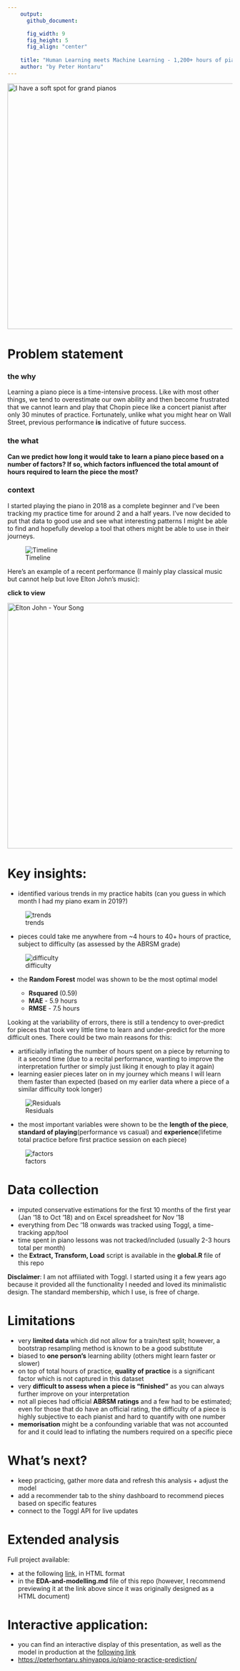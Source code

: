 ```yaml
---
    output:
      github_document:

      fig_width: 9
      fig_height: 5
      fig_align: "center"
      
    title: "Human Learning meets Machine Learning - 1,200+ hours of piano practice"
    author: "by Peter Hontaru"
---
```


<div align="center">
<img src="www/piano.jpg" alt="I have a soft spot for grand pianos" width="550"/>
</div>

# Problem statement

### the why

Learning a piano piece is a time-intensive process. Like with most other things, we tend to overestimate our own ability and then become frustrated that we cannot learn and play that Chopin piece like a concert pianist after only 30 minutes of practice. Fortunately, unlike what you might hear on Wall Street, previous performance **is** indicative of future success.

### the what

**Can we predict how long it would take to learn a piano piece based on a number of factors? If so, which factors influenced the total amount of hours required to learn the piece the most?**

### context

I started playing the piano in 2018 as a complete beginner and I've been tracking my practice time for around 2 and a half years. I've now decided to put that data to good use and see what interesting patterns I might be able to find and hopefully develop a tool that others might be able to use in their journeys.

![Timeline](figs/unnamed-chunk-3-1.png)

Here's an example of a recent performance (I mainly play classical music but cannot help but love Elton John's music):

<div align="center">
**click to view**
</div>

<div align="center">
   [![Elton John - Your Song](www/Elton.png){width="550"}](https://www.youtube.com/embed/eTJiT6TXIcw "Elton John - Your Song")
</div>

# Key insights:

-   identified various trends in my practice habits (can you guess in which month I had my piano exam in 2019?)

![trends](figs/unnamed-chunk-5-1.png)

-   pieces could take me anywhere from ~4 hours to 40+ hours of practice, subject to difficulty (as assessed by the ABRSM grade)

![difficulty](figs/unnamed-chunk-15-1.png)

-   the **Random Forest** model was shown to be the most optimal model

    -   **Rsquared** (0.59)
    -   **MAE** - 5.9 hours
    -   **RMSE** - 7.5 hours

Looking at the variability of errors, there is still a tendency to over-predict for pieces that took very little time to learn and under-predict for the more difficult ones. There could be two main reasons for this:

-   artificially inflating the number of hours spent on a piece by returning to it a second time (due to a recital performance, wanting to improve the interpretation further or simply just liking it enough to play it again)
-   learning easier pieces later on in my journey which means I will learn them faster than expected (based on my earlier data where a piece of a similar difficulty took longer)

![Residuals](www/residuals.png)

-   the most important variables were shown to be the **length of the piece**, **standard of playing**(performance vs casual) and **experience**(lifetime total practice before first practice session on each piece)

![factors](figs/factors-1.png)

# Data collection

-   imputed conservative estimations for the first 10 months of the first year (Jan '18 to Oct '18) and on Excel spreadsheet for Nov '18
-   everything from Dec '18 onwards was tracked using Toggl, a time-tracking app/tool
-   time spent in piano lessons was not tracked/included (usually 2-3 hours total per month)
-   the **Extract, Transform, Load** script is available in the **global.R** file of this repo

**Disclaimer**: I am not affiliated with Toggl. I started using it a few years ago because it provided all the functionality I needed and loved its minimalistic design. The standard membership, which I use, is free of charge.

# Limitations

-   very **limited data** which did not allow for a train/test split; however, a bootstrap resampling method is known to be a good substitute
-   biased to **one person's** learning ability (others might learn faster or slower)
-   on top of total hours of practice, **quality of practice** is a significant factor which is not captured in this dataset
-   very **difficult to assess when a piece is "finished"** as you can always further improve on your interpretation
-   not all pieces had official **ABRSM ratings** and a few had to be estimated; even for those that do have an official rating, the difficulty of a piece is highly subjective to each pianist and hard to quantify with one number
-   **memorisation** might be a confounding variable that was not accounted for and it could lead to inflating the numbers required on a specific piece

# What's next?

-   keep practicing, gather more data and refresh this analysis + adjust the model
-   add a recommender tab to the shiny dashboard to recommend pieces based on specific features
-   connect to the Toggl API for live updates

# Extended analysis

Full project available:

-   at the following [link](https://htmlpreview.github.io/?https://github.com/peterhontaru/Piano-Practice-Prediction/blob/master/EDA-and-modelling.html), in HTML format
-   in the **EDA-and-modelling.md** file of this repo (however, I recommend previewing it at the link above since it was originally designed as a HTML document)

# Interactive application:

-   you can find an interactive display of this presentation, as well as the model in production at the [following link](https://peterhontaru.shinyapps.io/piano-practice-prediction/)
-   <https://peterhontaru.shinyapps.io/piano-practice-prediction/>
